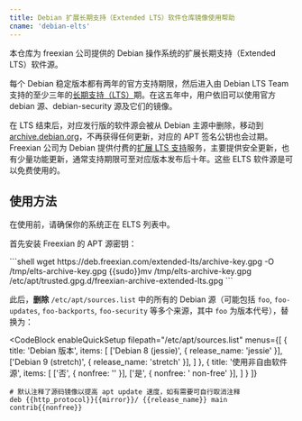 ```yaml
---
title: Debian 扩展长期支持（Extended LTS）软件仓库镜像使用帮助
cname: 'debian-elts'
---
```


本仓库为 freexian 公司提供的 Debian 操作系统的扩展长期支持（Extended LTS）软件源。

每个 Debian 稳定版本都有两年的官方支持期限，然后进入由 Debian LTS Team 支持的至少三年的[长期支持（LTS）](https://www.debian.org/lts/)期。在这五年中，用户依旧可以使用官方 debian 源、debian-security 源及它们的镜像。

在 LTS 结束后，对应发行版的软件源会被从 Debian 主源中删除，移动到 [archive.debian.org](archive.debian.org)，不再获得任何更新，对应的 APT 签名公钥也会过期。Freexian 公司为 Debian 提供付费的[扩展 LTS 支持](https://www.freexian.com/lts/extended/)服务，主要提供安全更新，也有少量功能更新，通常支持期限可至对应版本发布后十年。这些 ELTS 软件源是可以免费使用的。

## 使用方法

在使用前，请确保你的系统正在 ELTS 列表中。

首先安装 Freexian 的 APT 源密钥：

<CodeBlock>
```shell
wget https://deb.freexian.com/extended-lts/archive-key.gpg -O /tmp/elts-archive-key.gpg
{{sudo}}mv /tmp/elts-archive-key.gpg /etc/apt/trusted.gpg.d/freexian-archive-extended-lts.gpg
```
</CodeBlock>

此后，**删除** `/etc/apt/sources.list` 中的所有的 Debian 源（可能包括 `foo`, `foo-updates`, `foo-backports`, `foo-security` 等多个来源，其中 `foo` 为版本代号），替换为：

<CodeBlock
  enableQuickSetup
  filepath="/etc/apt/sources.list"
  menus={[
    {
      title: 'Debian 版本',
      items: [
        ['Debian 8 (jessie)', { release_name: 'jessie' }],
        ['Debian 9 (stretch)', { release_name: 'stretch' }],
      ]
    },
    {
      title: '使用非自由软件源',
      items: [
        ['否', { nonfree: '' }],
        ['是', { nonfree: ' non-free' }],
      ]
    }
  ]}
>

```properties
# 默认注释了源码镜像以提高 apt update 速度，如有需要可自行取消注释
deb {{http_protocol}}{{mirror}}/ {{release_name}} main contrib{{nonfree}}
```

</CodeBlock>
